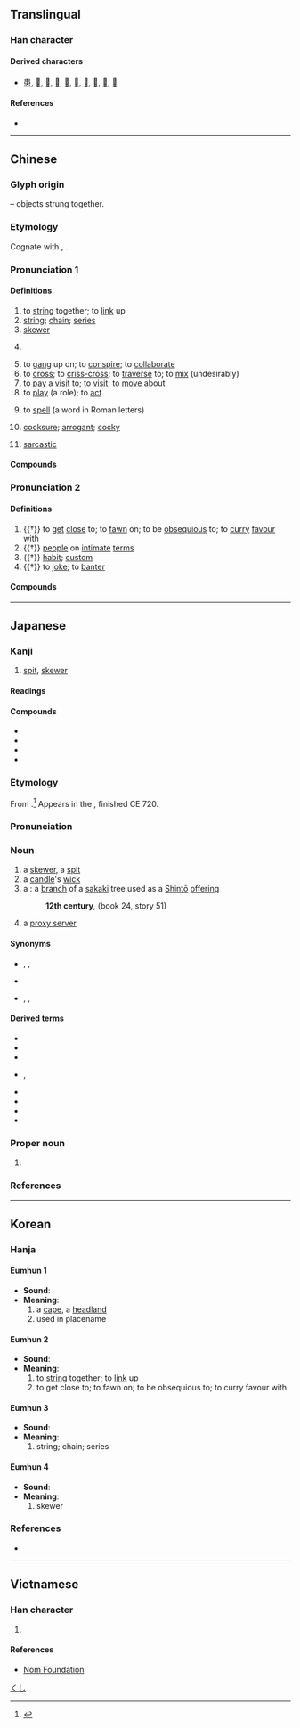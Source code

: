 {{character info/new}}
{{character info/new|0xf905}}
==Translingual==

===Han character===
{{Han char|rn=2|rad=丨|as=06|sn=7|four=50006|canj=LL|ids=⿻吕丨,⿻中口}}

====Derived characters====
* [[患]], [[𠁷]], [[𠁸]], [[𠁺]], [[𠁻]], [[𠳡]], [[𢈢]], [[𫡌]], [[𫡍]], [[𫡎]]

====References====
* {{Han ref|kx=0080.020|dkj=00080|dj=0162.030|hdz=10030.020|uh=4E32|ud=20018|bh=A6EA|bd=42730}}

----

==Chinese==
{{zh-forms}}

===Glyph origin===
{{Han etym}}
{{liushu|p}} – objects strung together.

===Etymology===
Cognate with {{och-l|穿|to pierce through; to wear}}, {{och-l|貫|to penetrate}}.

===Pronunciation 1===
{{zh-pron
|m=chuàn,er=y
|m-s=
|c=cyun3
|c-t=
|g=
|h=pfs=chhon
|j=
|md=chióng
|mn=chhǹg/chhoàn
|mn_note=chhǹg - vernacular; chhoàn - literary
|mn-t=cuang3/cuêng3
|mn-t_note=cuang3 - Shantou; cuêng3 - Chaozhou
|w=2tshoe
|x=
|oc=n,2
|ma=y
|cat=v,n,cls,c:a
}}

====Definitions====
{{zh-hanzi}}

# to [[string]] together; to [[link]] up
# [[string]]; [[chain]]; [[series]]
# [[skewer]]
# {{zh-classifier|[[strung]], [[bunch]]ed or [[cluster]]ed objects}}
#: {{zh-x|一 串 珠子|a '''string''' of beads}}
#: {{zh-x|一 串 鞭炮|a '''string''' of firecrackers}}
#: {{zh-x|一 串 葡萄|a '''bunch''' of grapes}}
# to [[gang]] up on; to [[conspire]]; to [[collaborate]]
# to [[cross]]; to [[criss-cross]]; to [[traverse]] to; to [[mix]] (undesirably)
# to [[pay]] a [[visit]] to; to [[visit]]; to [[move]] about
# to [[play]] (a role); to [[act]]
# {{lb|zh|Cantonese}} to [[spell]] (a word in Roman letters)
# {{lb|zh|Cantonese|slang|may be derived from {{zh-l|*串聯}} during the {{w|Cultural Revolution}}}} [[cocksure]]; [[arrogant]]; [[cocky]]
# {{lb|zh|Cantonese|slang}} [[sarcastic]]

====Compounds====
{{zh-der|fold=1|一串珠|一串紅|一串驪珠|一連串|不上串|串供|串同|串味|串哄|串場|串子|串定|串客|串座|串戲|串打|串換|串杖|串氣|串游|串演|串燒|串疽|串票|串秧兒|串聯|串聯電阻|串花|串花家|串街|串親戚|串講|串通|串通一氣|串道|串鈴|串門|串門子|串騙|串鼓|串鼻子|勾串|印串|反串|大會串|客串|戚串|手串兒|獃串了皮|親串|貫串|賣串兒|連串|錢串子|香串|驪珠串|鬼串|黃串餅}}

===Pronunciation 2===
{{zh-pron
|m=guàn
|c=gwaan3
|mc=y
|oc=1,1
|cat=v,n
}}

====Definitions====
{{zh-hanzi}}

# {{†}} to [[get]] [[close]] to; to [[fawn]] on; to be [[obsequious]] to; to [[curry]] [[favour]] with
# {{†}} [[people]] on [[intimate]] [[term]]s
# {{†}} [[habit]]; [[custom]]
# {{†}} to [[joke]]; to [[banter]]

====Compounds====
{{zh-der|fold=1|串用|串習|親串|戚串|串暱|串狎}}

{{zh-cat|Intermediate}}

----

==Japanese==

===Kanji===
{{ja-kanji|grade=7|rs=丨06}}

# [[spit]], [[skewer]]

====Readings====
{{ja-readings
|goon=けん<けん<くゑん, せん
|kanon=かん<くわん, せん
|kun=くし-, つらぬ-く
}}

====Compounds====
{{der-top|Compounds}}
* {{ja-r|串刺|くしざし|[[impalement]]}}
* {{ja-r|玉串|たまぐし}}
* {{ja-r|祓%串|はらえ%ぐし}}
* {{ja-r|目%串|め%ぐし|[[suspicion]]s, [[guess]]}}
{{der-bottom}}

===Etymology===
{{wp|lang=ja}}
{{ja-kanjitab|くし|yomi=k}}

From {{inh|ja|ojp|sort=くし|-}}.<ref name="KDJ">{{R:Kokugo Dai Jiten}}</ref>  Appears in the ''{{w|Nihon Shoki}}'', finished CE 720.

===Pronunciation===
{{ja-pron|yomi=k|くし|acc=2|acc_ref=DJR}}

===Noun===
{{ja-noun|くし}}

# a [[skewer]], a [[spit]]
# a [[candle]]'s [[wick]]
# a ''{{w|tamagushi}}'': a [[branch]] of a [[sakaki]] tree used as a [[Shintō]] [[offering]]
#: '''12th century''', ''{{w|Konjaku Monogatarishū}}'' (book 24, story 51)
#:: {{ja-usex|其の御幣の'''串'''に書付て...|その ごへい の '''くし''' に かきつけて...|sort=くし}}
# {{lb|ja|slang|computing}} a [[proxy server]]
#: {{ja-usex|中国'''串'''|^ちゅうごく '''くし'''|Chinese '''proxy'''}}

====Synonyms====
* {{sense|skewer}} {{ja-r|串刺|くしざし}}, {{ja-r|焼串|やきぎし|rom=-}}, {{ja-r|焼き串|やきぐし}}
* {{sense|candle's wick}} {{ja-r|芯|しん}}
* {{sense|proxy}} {{ja-r|プロクシ}}, {{ja-r|プロクシ サーバー}}, {{ja-r|串鯖|くしさば}}

====Derived terms====
{{der-top}}
* {{ja-r|串%揚げ|くし%あげ}}
* {{ja-r|串柿|くしがき|skewered [[dry|dried]] [[persimmon|persimmons]]}}
* {{ja-r|串カツ|くしカツ}}
* {{ja-r|串焼|くしやき|rom=-}}, {{ja-r|串%焼き|くし%やき}}
* {{ja-r|金串|かなぐし|[[metal]] spit or skewer}}
* {{ja-r|牛%串|ぎゅう%くし|skewered [[beef]]}}
* {{ja-r|竹串|たけぐし|[[bamboo]] skewer}}
* {{ja-r|澪%標|みお%つくし|[[dolphin]], channel-mark}}
{{der-bottom}}

===Proper noun===
{{ja-pos|proper|くし}}

# {{surname|lang=ja|sort=くし}}

===References===
<references/>

[[Category:ja:Cooking|くし]]
{{cln|ja|2channel slang}}

----

==Korean==

===Hanja===

====Eumhun 1====
* '''Sound''': {{ko-l|곶}}
* '''Meaning''': {{ko-l|곶}}
*# a [[cape]], a [[headland]]
*# used in placename

====Eumhun 2====
* '''Sound''': {{ko-l|관}}
* '''Meaning''': {{ko-l|꿸}}
*# to [[string]] together; to [[link]] up
*# to get close to; to fawn on; to be obsequious to; to curry favour with

====Eumhun 3====
* '''Sound''': {{ko-l|천}}
* '''Meaning''': {{ko-l|꿰미}}
*# string; chain; series

====Eumhun 4====
* '''Sound''': {{ko-l|찬}}
* '''Meaning''': {{ko-l|꼬챙이}}
*# skewer

===References===
* {{Hanja ref|nav=8116}}

----

==Vietnamese==

===Han character===
{{vi-hantu|[[xuyến]], [[quán]], [[xiên]], [[xuyên]]|rs=丨06}}

# {{defn|lang=vi|sort=丨06}}

====References====
* [http://nomfoundation.org/common/nom_details.php?codepoint=4e32 Nom Foundation]
